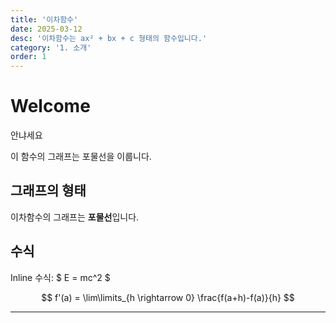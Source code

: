 ```yaml
---
title: '이차함수'
date: 2025-03-12
desc: '이차함수는 ax² + bx + c 형태의 함수입니다.'
category: '1. 소개'
order: 1
---
```



# Welcome

안냐세요

이 함수의 그래프는 포물선을 이룹니다.

## 그래프의 형태

이차함수의 그래프는 **포물선**입니다.

## 수식

Inline 수식: $ E = mc^2 $

<BlockMath>$$ f'(a) = \lim\limits_{h \rightarrow 0} \frac{f(a+h)-f(a)}{h} $$</BlockMath>

---
